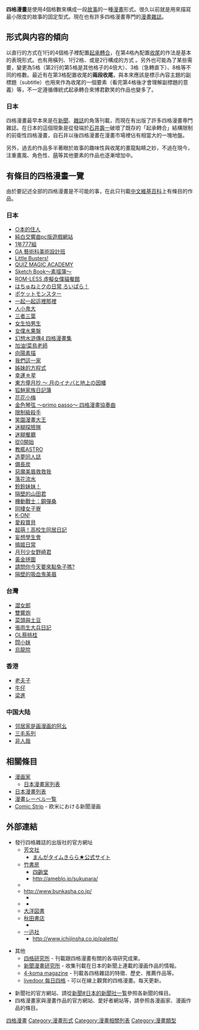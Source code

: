 {{original research|time=2016-03-04T02:30:39+00:00}}
{{refimprove|time=2016-03-04T02:30:39+00:00}}
{{Japanese|japanese= 4コマ漫画|kana= よんこままんが|romaji= Yonkoma manga}}
{{漫画}}

'''四格漫畫'''是使用4個格數來構成一段[[故事|故事]]的一種[[漫畫|漫畫]]形式。很久以前就是用來描寫最小限度的故事的固定型式。現在也有許多四格漫畫専門的[[漫畫雜誌|漫畫雜誌]]。

== 形式與内容的傾向 ==
以直行的方式在1行的4個格子裡配置[[起承轉合|起承轉合]]，在第4格內配置[[收尾|收尾]]的作法是基本的表現形式。也有用橫列、1行2格、或是2行構成的方式<!--（例：[[小池田マヤ|小池田マヤ]]『バーバーハーバー』など）-->。另外也可能為了某些需要，變更為5格（第2行的第5格是其他格子的4倍大）、3格（急轉直下）、8格等不同的格數。最近有在第3格配置收尾的'''兩段收尾'''，與本來應該是標示內容主題的副標題（subtitle）也用來作為收尾的一個要素（看完第4格後才會理解副標題的意義）等，不一定遵循傳統式起承轉合來博君歡笑的作品也變多了。

<!-- === 台灣 === -->
<!-- === 香港 === -->
<!-- === 美國 === -->
=== 日本 ===
四格漫畫最早本來是在[[新聞|新聞]]、[[雜誌|雜誌]]的角落刊載，而現在有出版了許多四格漫畫専門雜誌。在日本的這個現象是從發端於[[石井壽一|石井壽一]]破壞了既存的「起承轉合」結構限制的前衛性四格漫畫，自石井以後四格漫畫在漫畫市場裡佔有相當大的一塊地盤。<!--（例：[[秋吉由美子|秋吉由美子]]『はるなちゃん参上!』など）--><!--秋吉由美子の作品がその端緒？ http://akkymania.com/guide/index.html-->

另外，過去的作品多半著眼於故事的趣味性與收尾的畫龍點睛之妙，不過在現今，注重畫風、角色性、[[萌|萌]]等其他要素的作品也逐漸增加中。

== 有條目的四格漫畫一覽 ==
{{see also|Category:四格漫畫}}
{{本地規則|section=1}}
由於要記述全部的四格漫畫是不可能的事，在此只刊載[[中文維基百科|中文維基百科]]上有條目的作品。

=== 日本 ===
* [[○本的住人|○本的住人]]
* [[純白交響曲|純白交響曲pc版遊戲網站]]
* [[1年777組|1年777組]]
* [[GA_藝術科美術設計班|GA 藝術科美術設計班]]
* [[Little_Busters!|Little Busters!]]
* [[QUIZ_MAGIC_ACADEMY|QUIZ MAGIC ACADEMY]]
* [[Sketch_Book～素描簿～|Sketch Book～素描簿～]]
* [[ROM-LESS_虛擬女僕貓餐館|ROM-LESS 虛擬女僕貓餐館]]
* [[はちゅねミクの日常_ろいぱら！|はちゅねミクの日常 ろいぱら！]]
* [[ポケットモンスター|ポケットモンスター]]
* [[一起一起這裡那裡|一起一起這裡那裡]]
* [[人小鬼大|人小鬼大]]
* [[三者三葉|三者三葉]]
* [[女生怕男生|女生怕男生]]
* [[女僕水果盤|女僕水果盤]]
* [[幻想水滸傳系列|幻想水滸傳4 四格漫畫集]]
* [[加油!菜鳥老師|加油!菜鳥老師]]
* [[向陽素描|向陽素描]]
* [[我們這一家|我們這一家]]
* [[姊妹的方程式|姊妹的方程式]]
* [[幸運☆星|幸運☆星]]
* [[東方Project|東方儚月抄 〜 月のイナバと地上の因幡]]
* [[狐魅家族日記簿|狐魅家族日記簿]]
* [[花花小梅|花花小梅]]
* [[金色琴弦|金色琴弦 ～primo passo～ 四格漫畫協奏曲]]
* [[限制級殺手|限制級殺手]]
* [[笑園漫畫大王|笑園漫畫大王]]
* [[迷糊探險隊|迷糊探險隊]]
* [[迷糊餐廳|迷糊餐廳]]
* [[從0開始|從0開始]]
* [[教艦ASTRO|教艦ASTRO]]
* [[造夢同人誌|造夢同人誌]]
* [[備長炭_(漫畫)|備長炭]]
* [[惡魔美眉救救我|惡魔美眉救救我]]
* [[落花流水|落花流水]]
* [[鈴鈴妹妹！|鈴鈴妹妹！]]
* [[隔壁的山田君|隔壁的山田君]]
* [[機動戰士：鋼彈桑|機動戰士：鋼彈桑]]
* [[同棲女子寮|同棲女子寮]]
* [[K-ON!|K-ON!]]
* [[愛殺寶貝|愛殺寶貝]]
* [[超萌！高校生同居日記|超萌！高校生同居日記]]
* [[妄想學生會|妄想學生會]]
* [[搞姬日常|搞姬日常]]
* [[月刊少女野崎君|月刊少女野崎君]]
* [[黃金拼圖|黃金拼圖]]
* [[請問您今天要來點兔子嗎？|請問你今天要來點兔子嗎?]]
* [[隔壁的吸血鬼美眉|隔壁的吸血鬼美眉]]

=== 台灣 ===
*[[澀女郎|澀女郎]]
*[[雙響炮|雙響炮]]
*[[菜頭與土豆|菜頭與土豆]]
*[[張雨生大兵日記|張雨生大兵日記]]
*[[OL蔡桃桂|OL蔡桃桂]]
*[[閰小妹|閰小妹]]
*[[烏龍院_(漫畫)|烏龍院]]

=== 香港 ===
* [[老夫子|老夫子]]
* [[牛仔_(漫畫)|牛仔]]
* [[梁進|梁進]]

=== 中国大陆 ===
* [[邻居家是画漫画的阿幺|邻居家是画漫画的阿幺]]
* [[三毛_(漫画)|三毛系列]]
* [[非人哉|非人哉]]

== 相關條目 ==
* [[漫画家|漫画家]]
** [[日本漫畫家列表|日本漫畫家列表]]
* [[日本漫畫列表|日本漫畫列表]]
* [[漫畫レーベル一覧|漫畫レーベル一覧]]
* [[Comic_Strip|Comic Strip]] - 欧米における新聞漫画

== 外部連結 ==
* 發行四格雜誌的出版社的官方網址
** [http://www.houbunsha.co.jp/ 芳文社]{{Wayback|url=http://www.houbunsha.co.jp/ |date=20050327014350 }}
*** [http://www.dokidokivisual.com/ まんがタイムきらら★公式サイト]{{Wayback|url=http://www.dokidokivisual.com/ |date=20070112155153 }}
** [http://www.takeshobo.co.jp/ 竹書房]{{Wayback|url=http://www.takeshobo.co.jp/ |date=20070115142401 }}
*** [http://4koma.takeshobo.co.jp/ 四齣堂]{{Wayback|url=http://4koma.takeshobo.co.jp/ |date=20120615104434 }}
*** http://ameblo.jp/sukupara/{{Wayback|url=http://ameblo.jp/sukupara/ |date=20070115011304 }}
** [https://web.archive.org/web/20041029234942/http://www.futabasha.co.jp/new/index.html {{lang|ja|双葉社}}]
** http://www.bunkasha.co.jp/{{Wayback|url=http://www.bunkasha.co.jp/ |date=20070116124219 }}
*** [https://web.archive.org/web/20061211113234/http://www.honwara.com/pc/index_m.html {{lang|ja|ほんわらどっとこむ}}]
** [https://web.archive.org/web/20070315222051/http://www.asahisonorama.co.jp/ {{lang|ja|朝日ソノラマ}}]
*** [https://web.archive.org/web/20070202054938/http://www.asahisonorama.co.jp/hp/kowai/wara.html {{lang|ja|本当にあった怖い/笑っちゃう話}}]
** [http://www.taiyohgroup.jp/ 大洋図書]{{Wayback|url=http://www.taiyohgroup.jp/ |date=20070112230850 }}
** [http://www.akitashoten.co.jp/ 秋田書店]{{Wayback|url=http://www.akitashoten.co.jp/ |date=20120304170152 }}
*** [https://web.archive.org/web/20070219105413/http://www.akitashoten.co.jp/CGI/autoup/listput.cgi?key=list&bunrui=040 {{lang|ja|全部ホンネの笑える話/お笑いちゃんねる}}]
** [http://www.ichijinsha.co.jp/ 一迅社]{{Wayback|url=http://www.ichijinsha.co.jp/ |date=20121015155300 }}
*** http://www.ichijinsha.co.jp/palette/{{Wayback|url=http://www.ichijinsha.co.jp/palette/ |date=20090404124142 }}

* 其他
** [http://homepage2.nifty.com/4koma/ 四格研究所]{{dead link|date=2017年12月 |bot=InternetArchiveBot |fix-attempted=yes }} - 刊載跟四格漫畫有關的各項研究成果。
** [https://archive.is/20020103110401/http://www5d.biglobe.ne.jp/~shinbun/ 新聞漫畫研究所] - 收集刊載在日本的新聞上連載的漫画作品的情報。
** [http://www.asahi-net.or.jp/~EH1T-KRD/yonkoma/yon-mag.htm 4-koma magazine]{{Wayback|url=http://www.asahi-net.or.jp/~EH1T-KRD/yonkoma/yon-mag.htm |date=20111029235141 }} - 刊載各四格雜誌的特徵、歷史、推薦作品等。
** [https://web.archive.org/web/20070114090658/http://4koma.livedoor.com/ livedoor 每日四格] - 可以在線上觀賞的四格漫畫。每天更新。

* 新聞社的官方網站、請從[[新聞#日本的新聞社一覧|新聞#日本的新聞社一覧]]參照各新聞的條目。
* 四格漫畫家與漫畫作品的官方網站、愛好者網站等，請參照各漫画家、漫画作品的條目。

[[Category:四格漫畫|]]
[[Category:漫畫形式|Category:漫畫形式]]
[[Category:漫畫相關列表|Category:漫畫相關列表]]
[[Category:漫畫類型|Category:漫畫類型]]